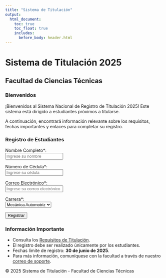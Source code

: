---
title: "Sistema de Titulación"
output: 
  html_document:
    toc: true
    toc_float: true
    includes:
      before_body: header.html
---

<!-- Encabezado principal -->
<div class="header">
  <h1>Sistema de Titulación 2025</h1>
  <h2>Facultad de Ciencias Técnicas</h2>
</div>

<!-- Sección de Bienvenida -->
<div class="welcome-box">
  <h3>Bienvenidos</h3>
  <p>¡Bienvenidos al Sistema Nacional de Registro de Titulación 2025! Este sistema está dirigido a estudiantes próximos a titularse.</p>
  <p>A continuación, encontrará información relevante sobre los requisitos, fechas importantes y enlaces para completar su registro.</p>
</div>

<!-- Registro de Estudiantes -->
<div class="register-box">
  <h3>Registro de Estudiantes</h3>
  <form>
    <label for="nombre">Nombre Completo*:</label><br>
    <input type="text" id="nombre" name="nombre" placeholder="Ingrese su nombre" class="input-field"><br>
    
    <label for="cedula">Número de Cédula*:</label><br>
    <input type="text" id="cedula" name="cedula" placeholder="Ingrese su cédula" class="input-field"><br>
    
    <label for="email">Correo Electrónico*:</label><br>
    <input type="email" id="email" name="email" placeholder="Ingrese su correo electrónico" class="input-field"><br>
    
    <label for="carrera">Carrera*:</label><br>
    <select id="carrera" name="carrera" class="input-field">
      <option value="Mecánica Automotriz">Mecánica Automotriz</option>
      <option value="Mecatrónica">Mecatrónica</option>
      <option value="Contabilidad">Contabilidad</option>
    </select><br>
    
    <button type="submit" class="btn-primary">Registrar</button>
  </form>
</div>

<!-- Información Importante -->
<div class="info-box">
  <h3>Información Importante</h3>
  <ul>
    <li>Consulta los <a href="https://example.com/requisitos" target="_blank">Requisitos de Titulación</a>.</li>
    <li>El registro debe ser realizado únicamente por los estudiantes.</li>
    <li>Fechas límite de registro: <strong>30 de junio de 2025</strong>.</li>
    <li>Para más información, comuníquese con la facultad a través de nuestro <a href="mailto:soporte@universidad.edu.ec">correo de soporte</a>.</li>
  </ul>
</div>

<!-- Pie de página -->
<div class="footer">
  <p>© 2025 Sistema de Titulación - Facultad de Ciencias Técnicas</p>
</div>